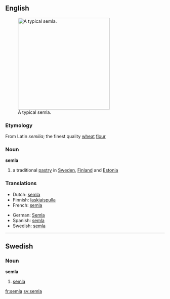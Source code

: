 ==English==
[[Image:SemlaFlickr.jpg|thumb|right|290px|A typical semla.]]

===Etymology===
From Latin ''semilia''; the finest quality [[wheat]] [[flour]]

===Noun===
'''semla'''

# a traditional [[pastry]] in [[Sweden]], [[Finland]] and [[Estonia]]

===Translations===
{{trans-top|pastry}}
* Dutch: [[semla]]
* Finnish: [[laskiaispulla]]
* French: [[semla]]
{{trans-mid}}
* German: [[Semla]] {{f}}
* Spanish: [[semla]]
* Swedish: [[#Swedish|semla]] {{c}}
{{trans-bottom}}

----

==Swedish==

===Noun===
{{sv-noun-reg-or|seml}}
'''semla''' {{c}}

# [[#English|semla]]

[[fr:semla]]
[[sv:semla]]